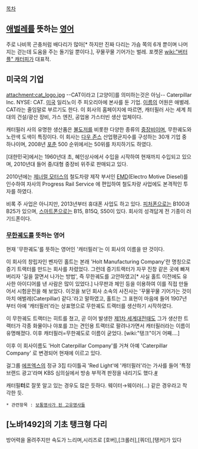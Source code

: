 [[목차]]

== [[애벌레]]를 뜻하는 [[영어]] ==
주로 나비목 곤충처럼 배다리가 많아[* 하지만 진짜 다리는 가슴 쪽의 6개 뿐이며 나머지는 걷는데 도움을 주는 돌기일 뿐이다.], 꾸물꾸물 기어가는 벌레. 포켓몬 [[wiki:"버터플" 캐터피]]가 대표적.
== 미국의 기업 ==
attachment:cat_logo.jpg
--CAT이라고 [고양이]를 의미하는것은 아님--
Caterpillar Inc. NYSE: CAT. [[미국]] 일리노이 주 피오리아에 본사를 둔 기업. [[이름]]의 어원은 애벌레. CAT라는 줄임말로 부르기도 한다. 이 회사의 홈페이지에 따르면, 캐터필러 사는 세계 최대의 건설/광산 장비, 가스 엔진, 공업용 가스터빈 생산 업체이다. 

캐터필러 사의 유명한 생산품은 [[불도저]]를 비롯한 다양한 종류의 [[중장비]]이며, 무한궤도와 노란색 도색이 특징이다. 이 회사는 [[다우 존스]] 산업평균지수를 구성하는 30개 기업 중 하나이며, 2008년 [[포춘]] 500 순위에서는 50위를 차지하기도 하였다. 

[대한민국]에서는 1960년대 초, 혜인상사에서 수입을 시작하여 현재까지 수입되고 있으며, 2010년대 들어 중/대형 중장비 위주로 판매되고 있다.

2010년에는 [[제너럴 모터스]]의 철도차량 제작 부서인 [[EMD]](Electro Motive Diesel)를 인수하여 자사의 Progress Rail Service 에 편입하여 철도차량 사업에도 본격적인 투자를 하였다.

비록 주 사업은 아니지만, 2013년부터 휴대폰 사업도 하고 있다. [[피처폰]]으로는 B100과 B25가 있으며, [[스마트폰]]으로는 B15, B15Q, S50이 있다. 회사의 성격답게 전 기종이 러기드폰이다.
=== [[무한궤도]]를 뜻하는 영어 ===
현재 '무한궤도'를 뜻하는 영어인 '캐터필러'는 이 회사의 이름을 딴 것이다.

이 회사의 창립자인 벤자민 홀트는 본래 'Holt Manufacturing Company'란 명칭으로 증기 트랙터를 만드는 회사를 차렸었다. 그런데 증기트랙터가 자꾸 진창 같은 곳에 빠져버리자 '길을 깔면서 나가는 방법', 즉 무한궤도를 고안하였고[* 사실 홀트 이전에도 유사한 아이디어를 낸 사람은 많이 있었다.] 나무판과 체인 등을 이용하여 이를 직접 만들어서 시험운전을 해 보았다. 이것을 보던 회사 소속의 사진사는 '꾸물꾸물 기어가는 것이 마치 애벌레(Caterpillar) 같다.'라고 말하였고, 홀트는 그 표현이 마음에 들어 1907년 부터 아예 '캐터필러'라는 상표명으로 무한궤도 트랙터를 생산하기 시작하였다. 

이 무한궤도 트랙터는 히트를 쳤고, 곧 이어 발생한 [[제1차 세계대전]]때도 그가 생산한 트랙터가 각종 화물이나 야포를 끄는 견인용 트랙터로 팔려나가면서 캐터필러라는 이름이 유명해졌다. 이후 캐터필러=무한궤도로 이름이 굳었다. [wiki:"탱크"이거 어째….]

이후 이 회사이름도 'Holt Caterpillar Company'를 거쳐 아예 'Caterpillar Company' 로 변경되어 현재에 이르고 있다. 

걸그룹 [[에프엑스]]의 정규 3집 타이틀곡 'Red Light'에 '캐터필러'라는 가사를 들어 '특정 브랜드 광고'라며 KBS 심의실에서 방송 부적격 판정을 내리기도 했다.[http://news.naver.com/main/read.nhn?mode=LSD&mid=sec&sid1=103&oid=015&aid=0003113349 #]

캐터필'''터'''로 잘못 알고 있는 경우도 많은 듯하다. 웨이터→웨이러(…) 같은 경우라고 착각한 듯.

 * 관련항목 : [[보통명사가 된 고유명사들]]
== [노바1492]의 기초 탱크형 다리 ==
방어력을 올려주지만 속도가 느리며,시리즈로 [호버],[크롤러],[쿼더],[탱커]가 있다
